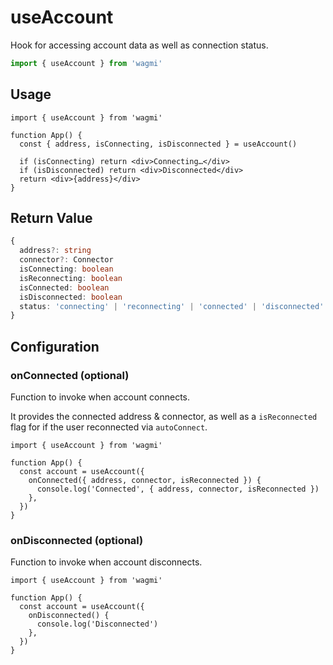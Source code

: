 # useAccount

Hook for accessing account data as well as connection status.

```ts
import { useAccount } from 'wagmi'
```

## Usage

```tsx
import { useAccount } from 'wagmi'

function App() {
  const { address, isConnecting, isDisconnected } = useAccount()

  if (isConnecting) return <div>Connecting…</div>
  if (isDisconnected) return <div>Disconnected</div>
  return <div>{address}</div>
}
```

## Return Value

```ts
{
  address?: string
  connector?: Connector
  isConnecting: boolean
  isReconnecting: boolean
  isConnected: boolean
  isDisconnected: boolean
  status: 'connecting' | 'reconnecting' | 'connected' | 'disconnected'
}
```

## Configuration

### onConnected (optional)

Function to invoke when account connects.

It provides the connected address & connector, as well as a `isReconnected` flag for if the user reconnected via `autoConnect`.

```tsx {5-7}
import { useAccount } from 'wagmi'

function App() {
  const account = useAccount({
    onConnected({ address, connector, isReconnected }) {
      console.log('Connected', { address, connector, isReconnected })
    },
  })
}
```

### onDisconnected (optional)

Function to invoke when account disconnects.

```tsx {5-7}
import { useAccount } from 'wagmi'

function App() {
  const account = useAccount({
    onDisconnected() {
      console.log('Disconnected')
    },
  })
}
```
